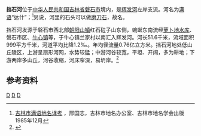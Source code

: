 {{Infobox river
| name               = 挡石河
| name_native        = 
| image              = Map of the Huifa River.jpg
| image_size         = 300px
| image_caption      = 辉发河流域示意图
| river_system       = [[黑龙江|黑龙江]]流域[[松花江|松花江]]水系[[辉发河|辉发河]]支流
| progression        = 
| source1_location   = [[吉林省|吉林省]][[磐石市|磐石市]][[朝阳山镇|朝阳山镇]]红石砬子山东侧
| mouth_location     = 吉林省磐石市[[牛心镇|牛心镇]]兰家村南[[辉发河|辉发河]]
| altitude_difference= 
| basin_size         = 999 km<sup>2</sup>
| basin_countries    = {{PRC}}
| basin_cities       = 磐石市
| basin_landmarks    = 
| basin_population   = 
<!---------------------- PHYSIOGNOMY -->
| length             = 51.6 km
| discharge1_location= 
| discharge1_min     = 
| discharge1_avg     = 
| discharge1_max     = 
<!---------------------- FEATURES -->
| tributaries_left   = 永宁河、拐子炕河、磐石河、东兴隆河
| tributaries_right  = 拐子炕河、西孤顶子河、中富河、[[亮子河|亮子河]]
| waterbodies        = [[萝卜地水库|萝卜地水库]]
| waterfalls         = 
| bridges            = 
| ports              = 
| custom_label       = 
| custom_data        = 
| extra              = 
}}

'''挡石河'''位于[[中华人民共和国|中华人民共和国]][[吉林省|吉林省]][[磐石市|磐石市]]境内，是[[辉发河|辉发河]]左岸支流。河名为[[满语|满语]]“达什”{{cn-span|（[[满文|满文]]：{{ManchuSibeUnicode|ᡩᠠᠰᡳᡥᡳᡴᡡ|style=text-align:left}}，[[满文转写方案|转写]]：''dasihikū''）的音转，意为“[[鸷鸟|鸷鸟]]”|date=2021年8月}}；<ref>[http://www.docin.com/p-565732057.html 吉林市满语地名译考] {{Wayback|url=http://www.docin.com/p-565732057.html |date=20190331192818 }}，邢国志，吉林市地名办公室、吉林市地名学会出版   1985年12月</ref>另说，河里的石头可以做[[磨刀石|磨刀石]]，故名。

挡石河发源于磐石市西北部[[朝阳山镇|朝阳山镇]]红石砬子山东侧，蜿蜒东南流经[[萝卜地水库|萝卜地水库]]、磐石市区、[[牛心镇|牛心镇]]等，于牛心镇兰家村以南汇入辉发河。河长51.6千米，流域面积999平方千米，河道平均比降1.2‰。年均径流量0.76亿立方米。挡石河地处低山丘陵区，上游呈扇形河网，水势较猛；中游河谷较宽，平坦、开阔，多为耕地；下游两岸多山丘，河谷收缩，河床窄深，易坍岸。<ref name="中国河湖大典">{{cite book zh |author=《[[中国河湖大典|中国河湖大典]]》编纂委员会 |title=《中国河湖大典·黑龙江、辽河卷》 |format=M |edition=1 |location=北京 |publisher=中国水利水电出版社 |date=2014年4月 |pages=134页 |id= ISBN 978-7-5170-1950-3}}</ref>

==参考资料==
{{reflist}}


[[Category:松花江水系|D]]
[[Category:吉林河流|D]]
[[Category:磐石市|D]]